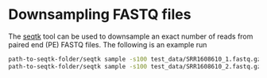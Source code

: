# Downsampling FASTQ files {#ch:downsample}

The [seqtk](https://github.com/lh3/seqtk) tool can be used to downsample an exact number of reads from paired end (PE) FASTQ files. The following is an example run

```bash
path-to-seqtk-folder/seqtk sample -s100 test_data/SRR1608610_1.fastq.gz 10000 > test_data/sub_SRR1608610_1.fq
path-to-seqtk-folder/seqtk sample -s100 test_data/SRR1608610_2.fastq.gz 10000 > test_data/sub_SRR1608610_2.fq
```

